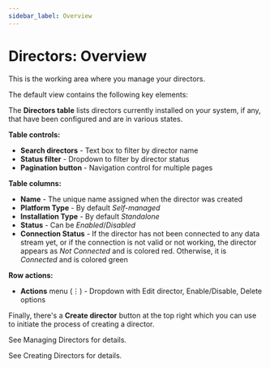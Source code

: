 ```yaml
---
sidebar_label: Overview
---
```


# Directors: Overview

This is the working area where you manage your directors.

The default view contains the following key elements:

The **Directors table** lists directors currently installed on your system, if any, that have been configured and are in various states.

**Table controls:**
- **Search directors** - Text box to filter by director name
- **Status filter** - Dropdown to filter by director status
- **Pagination button** - Navigation control for multiple pages

**Table columns:**

- **Name** - The unique name assigned when the director was created
- **Platform Type** - By default _Self-managed_
- **Installation Type** - By default _Standalone_
- **Status** - Can be _Enabled_/_Disabled_
- **Connection Status** - If the director has not been connected to any data stream yet, or if the connection is not valid or not working, the director appears as _Not Connected_ and is colored red. Otherwise, it is _Connected_ and is colored green

**Row actions:**
- **Actions** menu (&#x22EE;) - Dropdown with Edit director, Enable/Disable, Delete options

Finally, there's a **Create director** button at the top right which you can use to initiate the process of creating a director.

See <Topic id="administration-managing-directors">Managing Directors</Topic> for details.

See <Topic id="administration-creating-directors">Creating Directors</Topic> for details.
